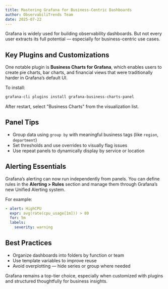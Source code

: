 ```yaml
---
title: Mastering Grafana for Business-Centric Dashboards
author: ObservabiliTrends Team
date: 2025-07-22
---
```


Grafana is widely used for building observability dashboards. But not every user extracts its full potential — especially for business-centric use cases.

## Key Plugins and Customizations

One notable plugin is **Business Charts for Grafana**, which enables users to create pie charts, bar charts, and financial views that were traditionally harder in Grafana’s default UI.

To install:

```bash
grafana-cli plugins install grafana-business-charts-panel
```

After restart, select "Business Charts" from the visualization list.

## Panel Tips

- Group data using `group by` with meaningful business tags (like `region`, `department`)
- Set thresholds and use overrides to visually flag issues
- Use repeat panels to dynamically display by service or location

## Alerting Essentials

Grafana’s alerting can now run independently from panels. You can define rules in the **Alerting > Rules** section and manage them through Grafana’s new Unified Alerting system.

For example:

```yaml
- alert: HighCPU
  expr: avg(rate(cpu_usage[1m])) > 80
  for: 5m
  labels:
    severity: warning
```

## Best Practices

- Organize dashboards into folders by function or team
- Use template variables to improve reuse
- Avoid overplotting — hide series or group where needed

Grafana remains a top-tier choice, especially when customized with plugins and structured thoughtfully for business insights.